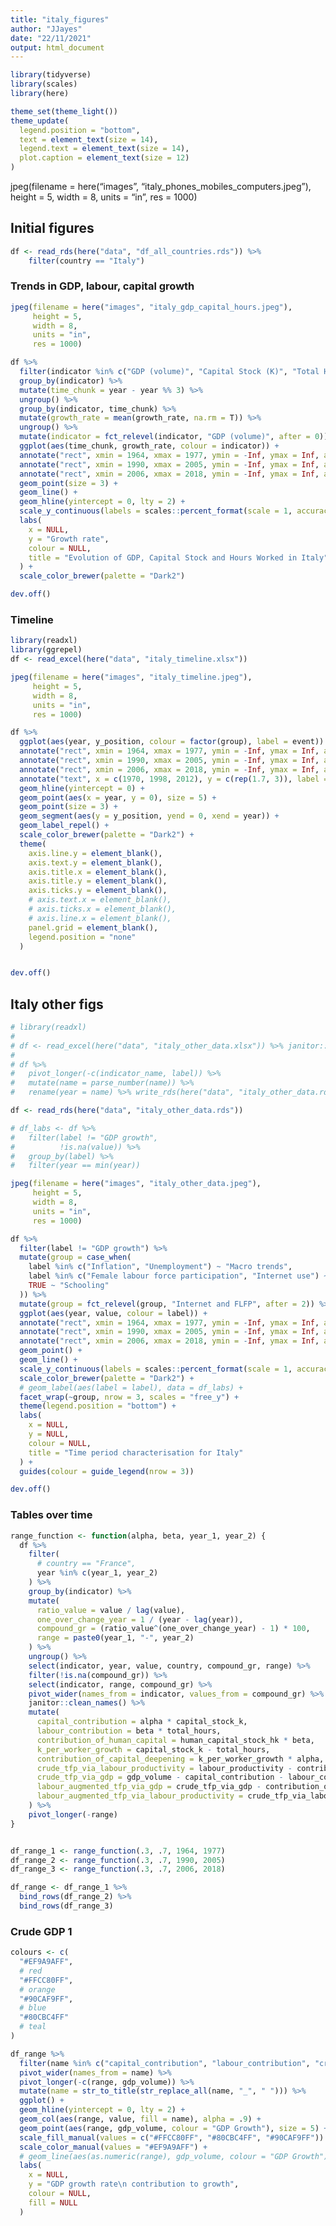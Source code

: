 ```yaml
---
title: "italy_figures"
author: "JJayes"
date: "22/11/2021"
output: html_document
---
```


```r
library(tidyverse)
library(scales)
library(here)

theme_set(theme_light())
theme_update(
  legend.position = "bottom",
  text = element_text(size = 14),
  legend.text = element_text(size = 14),
  plot.caption = element_text(size = 12)
)
```

jpeg(filename = here("images", "italy_phones_mobiles_computers.jpeg"),
     height = 5,
     width = 8,
     units = "in",
     res = 1000)

## Initial figures

```r
df <- read_rds(here("data", "df_all_countries.rds")) %>% 
    filter(country == "Italy")
```

### Trends in GDP, labour, capital growth

```r
jpeg(filename = here("images", "italy_gdp_capital_hours.jpeg"),
     height = 5,
     width = 8,
     units = "in",
     res = 1000)

df %>%
  filter(indicator %in% c("GDP (volume)", "Capital Stock (K)", "Total Hours")) %>%
  group_by(indicator) %>%
  mutate(time_chunk = year - year %% 3) %>%
  ungroup() %>%
  group_by(indicator, time_chunk) %>%
  mutate(growth_rate = mean(growth_rate, na.rm = T)) %>%
  ungroup() %>%
  mutate(indicator = fct_relevel(indicator, "GDP (volume)", after = 0)) %>%
  ggplot(aes(time_chunk, growth_rate, colour = indicator)) +
  annotate("rect", xmin = 1964, xmax = 1977, ymin = -Inf, ymax = Inf, alpha = .5, fill = "grey80") +
  annotate("rect", xmin = 1990, xmax = 2005, ymin = -Inf, ymax = Inf, alpha = .5, fill = "grey80") +
  annotate("rect", xmin = 2006, xmax = 2018, ymin = -Inf, ymax = Inf, alpha = .5, fill = "grey80") +
  geom_point(size = 3) +
  geom_line() +
  geom_hline(yintercept = 0, lty = 2) +
  scale_y_continuous(labels = scales::percent_format(scale = 1, accuracy = 1)) +
  labs(
    x = NULL,
    y = "Growth rate",
    colour = NULL,
    title = "Evolution of GDP, Capital Stock and Hours Worked in Italy"
  ) +
  scale_color_brewer(palette = "Dark2")

dev.off()

```

### Timeline

```r
library(readxl)
library(ggrepel)
df <- read_excel(here("data", "italy_timeline.xlsx"))

jpeg(filename = here("images", "italy_timeline.jpeg"),
     height = 5,
     width = 8,
     units = "in",
     res = 1000)

df %>%
  ggplot(aes(year, y_position, colour = factor(group), label = event)) +
  annotate("rect", xmin = 1964, xmax = 1977, ymin = -Inf, ymax = Inf, alpha = .5, fill = "grey80") +
  annotate("rect", xmin = 1990, xmax = 2005, ymin = -Inf, ymax = Inf, alpha = .5, fill = "grey80") +
  annotate("rect", xmin = 2006, xmax = 2018, ymin = -Inf, ymax = Inf, alpha = .5, fill = "grey80") +
  annotate("text", x = c(1970, 1998, 2012), y = c(rep(1.7, 3)), label = c("Transition\nperiod", "Policy change\nperiod", "Stagnation\nperiod")) +
  geom_hline(yintercept = 0) +
  geom_point(aes(x = year, y = 0), size = 5) +
  geom_point(size = 3) +
  geom_segment(aes(y = y_position, yend = 0, xend = year)) +
  geom_label_repel() +
  scale_color_brewer(palette = "Dark2") +
  theme(
    axis.line.y = element_blank(),
    axis.text.y = element_blank(),
    axis.title.x = element_blank(),
    axis.title.y = element_blank(),
    axis.ticks.y = element_blank(),
    # axis.text.x = element_blank(),
    # axis.ticks.x = element_blank(),
    # axis.line.x = element_blank(),
    panel.grid = element_blank(),
    legend.position = "none"
  )


dev.off()
```

## Italy other figs

```r
# library(readxl)
# 
# df <- read_excel(here("data", "italy_other_data.xlsx")) %>% janitor::clean_names()
# 
# df %>%
#   pivot_longer(-c(indicator_name, label)) %>%
#   mutate(name = parse_number(name)) %>%
#   rename(year = name) %>% write_rds(here("data", "italy_other_data.rds"))

df <- read_rds(here("data", "italy_other_data.rds"))
```

```r
# df_labs <- df %>% 
#   filter(label != "GDP growth",
#          !is.na(value)) %>% 
#   group_by(label) %>% 
#   filter(year == min(year))

jpeg(filename = here("images", "italy_other_data.jpeg"),
     height = 5,
     width = 8,
     units = "in",
     res = 1000)

df %>%
  filter(label != "GDP growth") %>%
  mutate(group = case_when(
    label %in% c("Inflation", "Unemployment") ~ "Macro trends",
    label %in% c("Female labour force participation", "Internet use") ~ "Internet and FLFP",
    TRUE ~ "Schooling"
  )) %>%
  mutate(group = fct_relevel(group, "Internet and FLFP", after = 2)) %>%
  ggplot(aes(year, value, colour = label)) +
  annotate("rect", xmin = 1964, xmax = 1977, ymin = -Inf, ymax = Inf, alpha = .5, fill = "grey80") +
  annotate("rect", xmin = 1990, xmax = 2005, ymin = -Inf, ymax = Inf, alpha = .5, fill = "grey80") +
  annotate("rect", xmin = 2006, xmax = 2018, ymin = -Inf, ymax = Inf, alpha = .5, fill = "grey80") +
  geom_point() +
  geom_line() +
  scale_y_continuous(labels = scales::percent_format(scale = 1, accuracy = 1)) +
  scale_color_brewer(palette = "Dark2") +
  # geom_label(aes(label = label), data = df_labs) +
  facet_wrap(~group, nrow = 3, scales = "free_y") +
  theme(legend.position = "bottom") +
  labs(
    x = NULL,
    y = NULL,
    colour = NULL,
    title = "Time period characterisation for Italy"
  ) +
  guides(colour = guide_legend(nrow = 3))

dev.off()
```


### Tables over time

```r
range_function <- function(alpha, beta, year_1, year_2) {
  df %>%
    filter(
      # country == "France",
      year %in% c(year_1, year_2)
    ) %>%
    group_by(indicator) %>%
    mutate(
      ratio_value = value / lag(value),
      one_over_change_year = 1 / (year - lag(year)),
      compound_gr = (ratio_value^(one_over_change_year) - 1) * 100,
      range = paste0(year_1, "-", year_2)
    ) %>%
    ungroup() %>%
    select(indicator, year, value, country, compound_gr, range) %>%
    filter(!is.na(compound_gr)) %>%
    select(indicator, range, compound_gr) %>%
    pivot_wider(names_from = indicator, values_from = compound_gr) %>%
    janitor::clean_names() %>%
    mutate(
      capital_contribution = alpha * capital_stock_k,
      labour_contribution = beta * total_hours,
      contribution_of_human_capital = human_capital_stock_hk * beta,
      k_per_worker_growth = capital_stock_k - total_hours,
      contribution_of_capital_deepening = k_per_worker_growth * alpha,
      crude_tfp_via_labour_productivity = labour_productivity - contribution_of_capital_deepening,
      crude_tfp_via_gdp = gdp_volume - capital_contribution - labour_contribution,
      labour_augmented_tfp_via_gdp = crude_tfp_via_gdp - contribution_of_human_capital,
      labour_augmented_tfp_via_labour_productivity = crude_tfp_via_labour_productivity - contribution_of_human_capital
    ) %>%
    pivot_longer(-range)
}


df_range_1 <- range_function(.3, .7, 1964, 1977)
df_range_2 <- range_function(.3, .7, 1990, 2005)
df_range_3 <- range_function(.3, .7, 2006, 2018)

df_range <- df_range_1 %>% 
  bind_rows(df_range_2) %>% 
  bind_rows(df_range_3)
```

### Crude GDP 1

```r
colours <- c(
  "#EF9A9AFF",
  # red
  "#FFCC80FF",
  # orange
  "#90CAF9FF",
  # blue
  "#80CBC4FF"
  # teal
)
```


```r
df_range %>%
  filter(name %in% c("capital_contribution", "labour_contribution", "crude_tfp_via_gdp", "gdp_volume")) %>%
  pivot_wider(names_from = name) %>%
  pivot_longer(-c(range, gdp_volume)) %>%
  mutate(name = str_to_title(str_replace_all(name, "_", " "))) %>%
  ggplot() +
  geom_hline(yintercept = 0, lty = 2) +
  geom_col(aes(range, value, fill = name), alpha = .9) +
  geom_point(aes(range, gdp_volume, colour = "GDP Growth"), size = 5) +
  scale_fill_manual(values = c("#FFCC80FF", "#80CBC4FF", "#90CAF9FF")) +
  scale_color_manual(values = "#EF9A9AFF") +
  # geom_line(aes(as.numeric(range), gdp_volume, colour = "GDP Growth")) +
  labs(
    x = NULL,
    y = "GDP growth rate\n contribution to growth",
    colour = NULL,
    fill = NULL
  )
```

